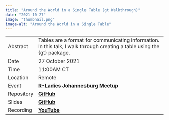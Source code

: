 ```yaml
---
title: "Around the World in a Single Table (gt Walkthrough)"
date: "2021-10-27"
image: "thumbnail.png"
image-alt: "Around the World in a Single Table"
---
```


|            |                                                                                                                          |
|-------------|-----------------------------------------------------------|
| Abstract   | Tables are a format for communicating information. In this talk, I walk through creating a table using the {gt} package. |
| Date       | 27 October 2021                                                                                                         |
| Time       | 11:00AM CT                                                                                                               |
| Location   | Remote                                                                                                                   |
| Event      | [**R-Ladies Johannesburg Meetup**](https://www.meetup.com/rladies-johannesburg/events/281522272/)                        |
| Repository | [**GitHub**](https://github.com/ivelasq/2021-10-27_rladies-jozi-presentation)                                            |
| Slides     | [**GitHub**](https://ivelasq.github.io/2021-10-27_rladies-jozi-presentation/slides.html#1)                               |
| Recording  | [**YouTube**](https://www.youtube.com/watch?v=12ySKyWwX4Y)                                                               |
